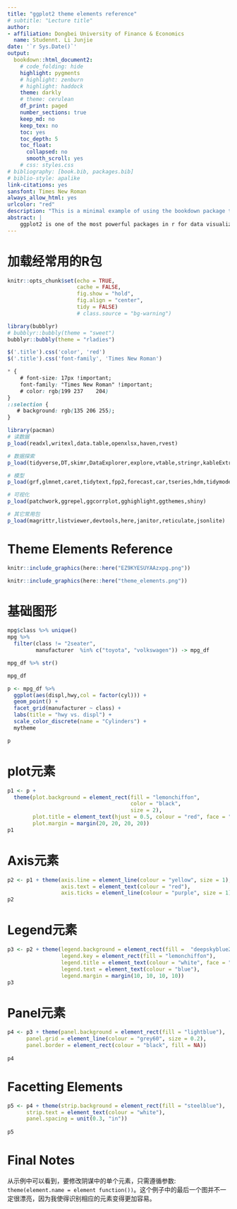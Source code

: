 ```yaml
--- 
title: "ggplot2 theme elements reference"
# subtitle: "Lecture title"
author:
- affiliation: Dongbei University of Finance & Economics
  name: Studennt. Li Junjie
date: '`r Sys.Date()`'
output:
  bookdown::html_document2:
    # code_folding: hide
    highlight: pygments
    # highlight: zenburn
    # highlight: haddock
    theme: darkly
    # theme: cerulean
    df_print: paged	
    number_sections: true
    keep_md: no
    keep_tex: no
    toc: yes
    toc_depth: 5
    toc_float:
      collapsed: no
      smooth_scroll: yes
    # css: styles.css
# bibliography: [book.bib, packages.bib]
# biblio-style: apalike
link-citations: yes
sansfont: Times New Roman
always_allow_html: yes
urlcolor: "red"
description: "This is a minimal example of using the bookdown package to write a book. The output format for this example is bookdown::gitbook."
abstract: |
    ggplot2 is one of the most powerful packages in r for data visualizations and it is essential to master the underlying grammar of graphics to fully utilize its power. While the theming system of ggplot2 allows you to customize the appearance of the plot according to our needs in practice, it is always a frustration to identify the elements on the plot you want to change as you may find it difficult to remember the element names and their corresponding functions to modify, at least this is the case for me.
---
```


# 加载经常用的R包

```r
knitr::opts_chunk$set(echo = TRUE,
                      cache = FALSE,
                      fig.show = "hold",
                      fig.align = "center",
                      tidy = FALSE)
                      # class.source = "bg-warning")
```

```r
library(bubblyr)
# bubblyr::bubbly(theme = "sweet")
bubblyr::bubbly(theme = "rladies")
```

```js
$('.title').css('color', 'red')
$('.title').css('font-family', 'Times New Roman')
```

```css
* {
    # font-size: 17px !important;
    font-family: "Times New Roman" !important;
    # color: rgb(199 237	204)
}
::selection {
   # background: rgb(135 206 255);
}
```

```r
library(pacman)
# 读数据
p_load(readxl,writexl,data.table,openxlsx,haven,rvest)
```

```r
# 数据探索
p_load(tidyverse,DT,skimr,DataExplorer,explore,vtable,stringr,kableExtra,lubridate)
```

```r
# 模型
p_load(grf,glmnet,caret,tidytext,fpp2,forecast,car,tseries,hdm,tidymodels,broom)
```

```r
# 可视化
p_load(patchwork,ggrepel,ggcorrplot,gghighlight,ggthemes,shiny)
```

```r
# 其它常用包
p_load(magrittr,listviewer,devtools,here,janitor,reticulate,jsonlite)
```

# Theme Elements Reference

```r
knitr::include_graphics(here::here("EZ9KYESUYAAzxpg.png"))
```

```r
knitr::include_graphics(here::here("theme_elements.png"))
```

# 基础图形

```r
mpg$class %>% unique()
mpg %>% 
  filter(class != "2seater",
         manufacturer  %in% c("toyota", "volkswagen")) -> mpg_df
```

```r
mpg_df %>% str()
```

```r
mpg_df
```

```r
p <- mpg_df %>% 
  ggplot(aes(displ,hwy,col = factor(cyl))) +
  geom_point() +
  facet_grid(manufacturer ~ class) +
  labs(title = "hwy vs. displ") +
  scale_color_discrete(name = "Cylinders") +
  mytheme

p 
```

# plot元素

```r
p1 <- p + 
  theme(plot.background = element_rect(fill = "lemonchiffon",
                                       color = "black",
                                       size = 2),
        plot.title = element_text(hjust = 0.5, colour = "red", face = "bold"),
        plot.margin = margin(20, 20, 20, 20))
p1
```

# Axis元素

```r
p2 <- p1 + theme(axis.line = element_line(colour = "yellow", size = 1),
                 axis.text = element_text(colour = "red"),
                 axis.ticks = element_line(colour = "purple", size = 1))
p2
```

# Legend元素

```r
p3 <- p2 + theme(legend.background = element_rect(fill =  "deepskyblue2"),
                 legend.key = element_rect(fill = "lemonchiffon"),
                 legend.title = element_text(colour = "white", face = "bold"),
                 legend.text = element_text(colour = "blue"),
                 legend.margin = margin(10, 10, 10, 10))
p3
```

# Panel元素

```r
p4 <- p3 + theme(panel.background = element_rect(fill = "lightblue"),
      panel.grid = element_line(colour = "grey60", size = 0.2),
      panel.border = element_rect(colour = "black", fill = NA))
 
p4
```

# Facetting Elements

```r
p5 <- p4 + theme(strip.background = element_rect(fill = "steelblue"),
      strip.text = element_text(colour = "white"),
      panel.spacing = unit(0.3, "in"))
 
p5
```

# Final Notes

从示例中可以看到，要修改阴谋中的单个元素，只需遵循参数: `theme(element.name = element function())`。这个例子中的最后一个图并不一定很漂亮，因为我使得识别相应的元素变得更加容易。

